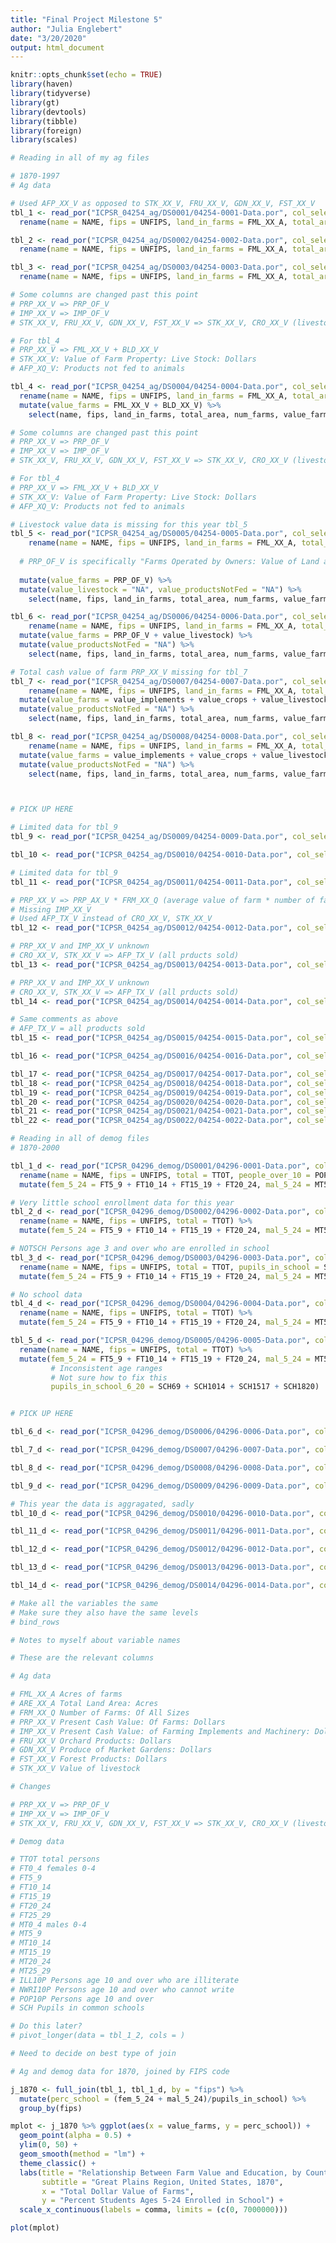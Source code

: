 ```yaml
---
title: "Final Project Milestone 5"
author: "Julia Englebert"
date: "3/20/2020"
output: html_document
---
```


```r
knitr::opts_chunk$set(echo = TRUE)
library(haven)
library(tidyverse)
library(gt)
library(devtools)
library(tibble)
library(foreign)
library(scales)
```

```r
# Reading in all of my ag files

# 1870-1997
# Ag data

# Used AFP_XX_V as opposed to STK_XX_V, FRU_XX_V, GDN_XX_V, FST_XX_V
tbl_1 <- read_por("ICPSR_04254_ag/DS0001/04254-0001-Data.por", col_select = c(NAME, UNFIPS, FML_XX_A, ARE_XX_A, FRM_XX_Q, PRP_XX_V, IMP_XX_V, AFP_XX_V)) %>%
  rename(name = NAME, fips = UNFIPS, land_in_farms = FML_XX_A, total_area = ARE_XX_A, num_farms = FRM_XX_Q, value_farms = PRP_XX_V, value_implements = IMP_XX_V, value_production_betterments_stocks = AFP_XX_V)

tbl_2 <- read_por("ICPSR_04254_ag/DS0002/04254-0002-Data.por", col_select = c(NAME, UNFIPS, FML_XX_A, ARE_XX_A, FRM_XX_Q, PRP_XX_V, IMP_XX_V, AFP_XX_V)) %>%
  rename(name = NAME, fips = UNFIPS, land_in_farms = FML_XX_A, total_area = ARE_XX_A, num_farms = FRM_XX_Q, value_farms = PRP_XX_V, value_implements = IMP_XX_V, value_production_betterments_stocks = AFP_XX_V)

tbl_3 <- read_por("ICPSR_04254_ag/DS0003/04254-0003-Data.por", col_select = c(NAME, UNFIPS, FML_XX_A, ARE_XX_A, FRM_XX_Q, PRP_XX_V, IMP_XX_V, AFP_XX_V))%>%
  rename(name = NAME, fips = UNFIPS, land_in_farms = FML_XX_A, total_area = ARE_XX_A, num_farms = FRM_XX_Q, value_farms = PRP_XX_V, value_implements = IMP_XX_V, value_production_betterments_stocks = AFP_XX_V)

# Some columns are changed past this point
# PRP_XX_V => PRP_OF_V
# IMP_XX_V => IMP_OF_V
# STK_XX_V, FRU_XX_V, GDN_XX_V, FST_XX_V => STK_XX_V, CRO_XX_V (livestock, crop values)

# For tbl_4
# PRP_XX_V => FML_XX_V + BLD_XX_V
# STK_XX_V: Value of Farm Property: Live Stock: Dollars
# AFP_XQ_V: Products not fed to animals

tbl_4 <- read_por("ICPSR_04254_ag/DS0004/04254-0004-Data.por", col_select = c(NAME, UNFIPS, FML_XX_A, ARE_XX_A, FRM_XX_Q, FML_XX_V, BLD_XX_V, IMP_XX_V, STK_XX_V, AFP_XQ_V))%>%
  rename(name = NAME, fips = UNFIPS, land_in_farms = FML_XX_A, total_area = ARE_XX_A, num_farms = FRM_XX_Q, value_implements = IMP_XX_V, value_livestock = STK_XX_V, value_productsNotFed = AFP_XQ_V) %>%
  mutate(value_farms = FML_XX_V + BLD_XX_V) %>%
    select(name, fips, land_in_farms, total_area, num_farms, value_farms, value_implements, value_livestock, value_productsNotFed)

# Some columns are changed past this point
# PRP_XX_V => PRP_OF_V
# IMP_XX_V => IMP_OF_V
# STK_XX_V, FRU_XX_V, GDN_XX_V, FST_XX_V => STK_XX_V, CRO_XX_V (livestock, crop values)

# For tbl_4
# PRP_XX_V => FML_XX_V + BLD_XX_V
# STK_XX_V: Value of Farm Property: Live Stock: Dollars
# AFP_XQ_V: Products not fed to animals

# Livestock value data is missing for this year tbl_5
tbl_5 <- read_por("ICPSR_04254_ag/DS0005/04254-0005-Data.por", col_select = c(NAME, UNFIPS, FML_XX_A, ARE_XX_A, FRM_XX_Q, PRP_OF_V, IMP_XX_V, CRO_XX_V)) %>%
    rename(name = NAME, fips = UNFIPS, land_in_farms = FML_XX_A, total_area = ARE_XX_A, num_farms = FRM_XX_Q, value_implements = IMP_XX_V, value_crops = CRO_XX_V) %>%
  
  # PRP_OF_V is specifically "Farms Operated by Owners: Value of Land and Buildings: Dollars"
  
  mutate(value_farms = PRP_OF_V) %>%
  mutate(value_livestock = "NA", value_productsNotFed = "NA") %>%
    select(name, fips, land_in_farms, total_area, num_farms, value_farms, value_implements, value_livestock, value_productsNotFed)

tbl_6 <- read_por("ICPSR_04254_ag/DS0006/04254-0006-Data.por", col_select = c(NAME, UNFIPS, FML_XX_A, ARE_XX_A, FRM_XX_Q, PRP_OF_V, IMP_XX_V, CRO_XX_V, STK_XX_V)) %>%
    rename(name = NAME, fips = UNFIPS, land_in_farms = FML_XX_A, total_area = ARE_XX_A, num_farms = FRM_XX_Q, value_implements = IMP_XX_V, value_crops = CRO_XX_V, value_livestock = STK_XX_V) %>%
  mutate(value_farms = PRP_OF_V + value_livestock) %>%
  mutate(value_productsNotFed = "NA") %>%
    select(name, fips, land_in_farms, total_area, num_farms, value_farms, value_implements, value_livestock, value_productsNotFed)

# Total cash value of farm PRP_XX_V missing for tbl_7
tbl_7 <- read_por("ICPSR_04254_ag/DS0007/04254-0007-Data.por", col_select = c(NAME, UNFIPS, FML_XX_A, ARE_XX_A, FRM_XX_Q, IMP_XX_V, CRO_XX_V, STK_XX_V)) %>%
    rename(name = NAME, fips = UNFIPS, land_in_farms = FML_XX_A, total_area = ARE_XX_A, num_farms = FRM_XX_Q, value_implements = IMP_XX_V, value_crops = CRO_XX_V, value_livestock = STK_XX_V) %>%
  mutate(value_farms = value_implements + value_crops + value_livestock) %>%
  mutate(value_productsNotFed = "NA") %>%
    select(name, fips, land_in_farms, total_area, num_farms, value_farms, value_implements, value_livestock, value_productsNotFed)

tbl_8 <- read_por("ICPSR_04254_ag/DS0008/04254-0008-Data.por", col_select = c(NAME, UNFIPS, FML_XX_A, ARE_XX_A, FRM_XX_Q, PRP_OF_V, IMP_XX_V, CRO_XX_V, STK_XX_V)) %>%
    rename(name = NAME, fips = UNFIPS, land_in_farms = FML_XX_A, total_area = ARE_XX_A, num_farms = FRM_XX_Q, value_implements = IMP_XX_V, value_crops = CRO_XX_V, value_livestock = STK_XX_V) %>%
  mutate(value_farms = value_implements + value_crops + value_livestock) %>%
  mutate(value_productsNotFed = "NA") %>%
    select(name, fips, land_in_farms, total_area, num_farms, value_farms, value_implements, value_livestock, value_productsNotFed)



# PICK UP HERE

# Limited data for tbl_9
tbl_9 <- read_por("ICPSR_04254_ag/DS0009/04254-0009-Data.por", col_select = c(NAME, UNFIPS, FML_XX_A, ARE_XX_A, FRM_XX_Q))

tbl_10 <- read_por("ICPSR_04254_ag/DS0010/04254-0010-Data.por", col_select = c(NAME, UNFIPS, FML_XX_A, ARE_XX_A, FRM_XX_Q, PRP_OF_V, IMP_OF_V, CRO_XX_V, STK_XX_V))

# Limited data for tbl_9
tbl_11 <- read_por("ICPSR_04254_ag/DS0011/04254-0011-Data.por", col_select = c(NAME, UNFIPS, FML_XX_A, ARE_XX_A, FRM_XX_Q, IMP_XX_V))

# PRP_XX_V => PRP_AX_V * FRM_XX_Q (average value of farm * number of farms)
# Missing IMP_XX_V
# Used AFP_TX_V instead of CRO_XX_V, STK_XX_V
tbl_12 <- read_por("ICPSR_04254_ag/DS0012/04254-0012-Data.por", col_select = c(NAME, UNFIPS, FML_XX_A, ARE_XX_A, FRM_XX_Q, PRP_AX_V, AFP_TX_V))

# PRP_XX_V and IMP_XX_V unknown
# CRO_XX_V, STK_XX_V => AFP_TX_V (all prducts sold)
tbl_13 <- read_por("ICPSR_04254_ag/DS0013/04254-0013-Data.por", col_select = c(NAME, UNFIPS, FML_XX_A, ARE_XX_A, FRM_SA_Q:FRM_SL_Q, AFP_TX_V))

# PRP_XX_V and IMP_XX_V unknown
# CRO_XX_V, STK_XX_V => AFP_TX_V (all prducts sold)
tbl_14 <- read_por("ICPSR_04254_ag/DS0014/04254-0014-Data.por", col_select = c(NAME, UNFIPS, FML_XX_A, ARE_XX_A, FRM_XX_Q, AFP_TX_V))

# Same comments as above
# AFP_TX_V = all products sold
tbl_15 <- read_por("ICPSR_04254_ag/DS0015/04254-0015-Data.por", col_select = c(NAME, UNFIPS, FML_XX_A, ARE_XX_A, FRM_XX_Q, AFP_TX_V))

tbl_16 <- read_por("ICPSR_04254_ag/DS0016/04254-0016-Data.por", col_select = c(NAME, UNFIPS, FML_XX_A, ARE_XX_A, FRM_XX_Q, AFP_TX_V))

tbl_17 <- read_por("ICPSR_04254_ag/DS0017/04254-0017-Data.por", col_select = c(NAME, UNFIPS, FML_XX_A, ARE_XX_A, FRM_XX_Q, AFP_TX_V))
tbl_18 <- read_por("ICPSR_04254_ag/DS0018/04254-0018-Data.por", col_select = c(NAME, UNFIPS, FML_XX_A, ARE_XX_A, FRM_XX_Q, AFP_TX_V))
tbl_19 <- read_por("ICPSR_04254_ag/DS0019/04254-0019-Data.por", col_select = c(NAME, UNFIPS, FML_XX_A, ARE_XX_A, FRM_XX_Q, AFP_TX_V))
tbl_20 <- read_por("ICPSR_04254_ag/DS0020/04254-0020-Data.por", col_select = c(NAME, UNFIPS, FML_XX_A, ARE_XX_A, FRM_XX_Q, AFP_TX_V))
tbl_21 <- read_por("ICPSR_04254_ag/DS0021/04254-0021-Data.por", col_select = c(NAME, UNFIPS, FML_XX_A, ARE_XX_A, FRM_XX_Q, AFP_TX_V))
tbl_22 <- read_por("ICPSR_04254_ag/DS0022/04254-0022-Data.por", col_select = c(NAME, UNFIPS, FML_XX_A, ARE_XX_A, FRM_XX_Q, AFP_TX_V))
```

```r
# Reading in all of demog files
# 1870-2000

tbl_1_d <- read_por("ICPSR_04296_demog/DS0001/04296-0001-Data.por", col_select = c(NAME, UNFIPS, TTOT, FT0_4, FT5_9, FT10_14, FT15_19, FT20_24, FT25_29, MT0_4, MT5_9, MT10_14, MT15_19, MT20_24, MT25_29, POP10P, SCH)) %>%
  rename(name = NAME, fips = UNFIPS, total = TTOT, people_over_10 = POP10P, pupils_in_school = SCH) %>%
  mutate(fem_5_24 = FT5_9 + FT10_14 + FT15_19 + FT20_24, mal_5_24 = MT5_9 + MT10_14 + MT15_19 + MT20_24)

# Very little school enrollment data for this year
tbl_2_d <- read_por("ICPSR_04296_demog/DS0002/04296-0002-Data.por", col_select = c(NAME, UNFIPS, TTOT, FT0_4, FT5_9, FT10_14, FT15_19, FT20_24, FT25_29, MT0_4, MT5_9, MT10_14, MT15_19, MT20_24, MT25_29)) %>%
  rename(name = NAME, fips = UNFIPS, total = TTOT) %>%
  mutate(fem_5_24 = FT5_9 + FT10_14 + FT15_19 + FT20_24, mal_5_24 = MT5_9 + MT10_14 + MT15_19 + MT20_24, pupils_in_school = "NA")

# NOTSCH Persons age 3 and over who are enrolled in school
tbl_3_d <- read_por("ICPSR_04296_demog/DS0003/04296-0003-Data.por", col_select = c(NAME, UNFIPS, TTOT, FT0_4, FT5_9, FT10_14, FT15_19, FT20_24, FT25_29, MT0_4, MT5_9, MT10_14, MT15_19, MT20_24, MT25_29, SCH)) %>%
  rename(name = NAME, fips = UNFIPS, total = TTOT, pupils_in_school = SCH) %>%
  mutate(fem_5_24 = FT5_9 + FT10_14 + FT15_19 + FT20_24, mal_5_24 = MT5_9 + MT10_14 + MT15_19 + MT20_24)

# No school data
tbl_4_d <- read_por("ICPSR_04296_demog/DS0004/04296-0004-Data.por", col_select = c(NAME, UNFIPS, TTOT, FT0_4, FT5_9, FT10_14, FT15_19, FT20_24, FT25_29, MT0_4, MT5_9, MT10_14, MT15_19, MT20_24, MT25_29)) %>%
  rename(name = NAME, fips = UNFIPS, total = TTOT) %>%
  mutate(fem_5_24 = FT5_9 + FT10_14 + FT15_19 + FT20_24, mal_5_24 = MT5_9 + MT10_14 + MT15_19 + MT20_24, pupils_in_school = "NA")

tbl_5_d <- read_por("ICPSR_04296_demog/DS0005/04296-0005-Data.por", col_select = c(NAME, UNFIPS, TTOT, FT0_4, FT5_9, FT10_14, FT15_19, FT20_24, FT25_29, MT0_4, MT5_9, MT10_14, MT15_19, MT20_24, MT25_29, SCH69, SCH1014, SCH1517, SCH1820)) %>% 
  rename(name = NAME, fips = UNFIPS, total = TTOT) %>%
  mutate(fem_5_24 = FT5_9 + FT10_14 + FT15_19 + FT20_24, mal_5_24 = MT5_9 + MT10_14 + MT15_19 + MT20_24,
         # Inconsistent age ranges
         # Not sure how to fix this
         pupils_in_school_6_20 = SCH69 + SCH1014 + SCH1517 + SCH1820)


# PICK UP HERE

tbl_6_d <- read_por("ICPSR_04296_demog/DS0006/04296-0006-Data.por", col_select = c(NAME, UNFIPS, TTOT, FT0_4, FT5_9, FT10_14, FT15_19, FT20_24, FT25_29, MT0_4, MT5_9, MT10_14, MT15_19, MT20_24, MT25_29, SCH713, SCH1415, SCH1617, SCH1820))

tbl_7_d <- read_por("ICPSR_04296_demog/DS0007/04296-0007-Data.por", col_select = c(NAME, UNFIPS, TTOT, FT0_4, FT5_9, FT10_14, FT15_19, FT20_24, FT25_29, MT0_4, MT5_9, MT10_14, MT15_19, MT20_24, MT25_29, SCH713, SCH1415, SCH1617, SCH1820))

tbl_8_d <- read_por("ICPSR_04296_demog/DS0008/04296-0008-Data.por", col_select = c(NAME, UNFIPS, TTOT, FT0_4, FT5_9, FT10_14, FT15_19, FT20_24, FT25_29, MT0_4, MT5_9, MT10_14, MT15_19, MT20_24, MT25_29, SCH56, SCH713, SCH1415, SCH1617, SCH1820))

tbl_9_d <- read_por("ICPSR_04296_demog/DS0009/04296-0009-Data.por", col_select = c(NAME, UNFIPS, TTOT, FT0_4, FT5_9, FT10_14, FT15_19, FT20_24, FT25_29, MT0_4, MT5_9, MT10_14, MT15_19, MT20_24, MT25_29, SCH56, SCH713, SCH1415, SCH1617, SCH1819, SCH2024))

# This year the data is aggragated, sadly
tbl_10_d <- read_por("ICPSR_04296_demog/DS0010/04296-0010-Data.por", col_select = c(NAME, UNFIPS, TTOT, FT0_4, FT5_9, FT10_14, FT15_19, FT20_24, FT25_29, MT0_4, MT5_9, MT10_14, MT15_19, MT20_24, MT25_29, ENROLLCO, ENROLLEL, ENROLLHS, SCH534))

tbl_11_d <- read_por("ICPSR_04296_demog/DS0011/04296-0011-Data.por", col_select = c(NAME, UNFIPS, TTOT, FT0_4, FT5_9, FT10_14, FT15_19, FT20_24, FT25_29, MT0_4, MT5_9, MT10_14, MT15_19, MT20_24, MT25_29, ENROLLCO, ENROLLEL, ENROLLHS))

tbl_12_d <- read_por("ICPSR_04296_demog/DS0012/04296-0012-Data.por", col_select = c(NAME, UNFIPS, TTOT, FT0_4, FT5_9, FT10_14, FT15_19, FT20_24, FT25_29, MT0_4, MT5_9, MT10_14, MT15_19, MT20_24, MT25_29, ENROLLCO, ENROLLEL, ENROLLHS))

tbl_13_d <- read_por("ICPSR_04296_demog/DS0013/04296-0013-Data.por", col_select = c(NAME, UNFIPS, TTOT, FT0_4, FT5_9, FT10_14, FT15_19, FT20_24, FT25_29, MT0_4, MT5_9, MT10_14, MT15_19, MT20_24, MT25_29, ENROLLCO, GRHI))

tbl_14_d <- read_por("ICPSR_04296_demog/DS0014/04296-0014-Data.por", col_select = c(NAME, UNFIPS, TTOT, FT0_4, FT5_9, FT10_14, FT15_19, FT20_24, FT25_29, MT0_4, MT5_9, MT10_14, MT15_19, MT20_24, MT25_29, ENROLLCO, GRHI))

# Make all the variables the same
# Make sure they also have the same levels
# bind_rows

```


```r

# Notes to myself about variable names

# These are the relevant columns

# Ag data

# FML_XX_A Acres of farms
# ARE_XX_A Total Land Area: Acres
# FRM_XX_Q Number of Farms: Of All Sizes
# PRP_XX_V Present Cash Value: Of Farms: Dollars
# IMP_XX_V Present Cash Value: of Farming Implements and Machinery: Dollars
# FRU_XX_V Orchard Products: Dollars
# GDN_XX_V Produce of Market Gardens: Dollars
# FST_XX_V Forest Products: Dollars
# STK_XX_V Value of livestock

# Changes

# PRP_XX_V => PRP_OF_V
# IMP_XX_V => IMP_OF_V
# STK_XX_V, FRU_XX_V, GDN_XX_V, FST_XX_V => STK_XX_V, CRO_XX_V (livestock, crop values)

# Demog data

# TTOT total persons
# FT0_4 females 0-4
# FT5_9
# FT10_14
# FT15_19
# FT20_24
# FT25_29
# MT0_4 males 0-4
# MT5_9
# MT10_14
# MT15_19
# MT20_24
# MT25_29
# ILL10P Persons age 10 and over who are illiterate
# NWRI10P Persons age 10 and over who cannot write
# POP10P Persons age 10 and over
# SCH Pupils in common schools

# Do this later?
# pivot_longer(data = tbl_1_2, cols = )
```

```r

# Need to decide on best type of join

# Ag and demog data for 1870, joined by FIPS code

j_1870 <- full_join(tbl_1, tbl_1_d, by = "fips") %>% 
  mutate(perc_school = (fem_5_24 + mal_5_24)/pupils_in_school) %>%
  group_by(fips)

```

```r

mplot <- j_1870 %>% ggplot(aes(x = value_farms, y = perc_school)) + 
  geom_point(alpha = 0.5) + 
  ylim(0, 50) + 
  geom_smooth(method = "lm") + 
  theme_classic() + 
  labs(title = "Relationship Between Farm Value and Education, by County", 
       subtitle = "Great Plains Region, United States, 1870", 
       x = "Total Dollar Value of Farms", 
       y = "Percent Students Ages 5-24 Enrolled in School") +
  scale_x_continuous(labels = comma, limits = (c(0, 7000000)))

```

```r
plot(mplot)
```

